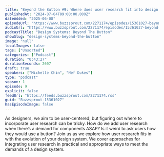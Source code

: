 ```yaml
---
title: "Beyond the Button #9: Where does user research fit into design systems?"
publishedAt: "2024-07-04T09:00:00.000Z"
dateAdded: "2025-06-08"
episodeUrl: "https://www.buzzsprout.com/2271174/episodes/15361027-beyond-the-button-9-where-does-user-research-fit-into-design-systems.mp3"
audioUrl: "https://www.buzzsprout.com/2271174/episodes/15361027-beyond-the-button-9-where-does-user-research-fit-into-design-systems.mp3"
podcastTitle: "Design Systems: Beyond The Button"
showSlug: "design-systems-beyond-the-button"
image: "null"
localImages: false
tags: ["Unsorted"]
categories: ["Podcast"]
duration: "0:43:27"
durationSeconds: 2607
draft: true
speakers: ["Michelle Chin", "Nef Dukes"]
type: "podcast"
season: 1
episode: 9
explicit: false
feedUrl: "https://feeds.buzzsprout.com/2271174.rss"
guid: "Buzzsprout-15361027"
hasEpisodeImage: false
---
```

As designers, we aim to be user-centered, but figuring out where to incorporate user research can be tricky. How do we add user research when there’s a demand for components ASAP? Is it weird to ask users how they would use a button? Join us as we explore how user research fits in with the evolution of your design system. We cover approaches for integrating user research in practical and appropriate ways to meet the demands of a design system.
